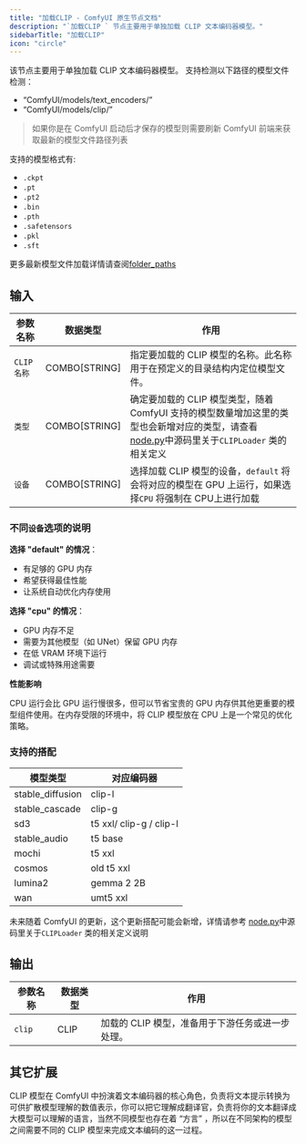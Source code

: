```yaml
---
title: "加载CLIP - ComfyUI 原生节点文档"
description: "`加载CLIP ` 节点主要用于单独加载 CLIP 文本编码器模型。"
sidebarTitle: "加载CLIP"
icon: "circle"
---
```


该节点主要用于单独加载 CLIP 文本编码器模型。
支持检测以下路径的模型文件检测：

- “ComfyUI/models/text_encoders/”
- “ComfyUI/models/clip/”

> 如果你是在 ComfyUI 启动后才保存的模型则需要刷新 ComfyUI 前端来获取最新的模型文件路径列表

支持的模型格式有:

- `.ckpt`
- `.pt`
- `.pt2`
- `.bin`
- `.pth`
- `.safetensors`
- `.pkl`
- `.sft`

更多最新模型文件加载详情请查阅[folder_paths](https://github.com/comfyanonymous/ComfyUI/blob/master/folder_paths.py)

## 输入

| 参数名称     | 数据类型 | 作用                                                         |
| ------------ | -------- | ------------------------------------------------------------ |
| `CLIP名称`  | COMBO[STRING] | 指定要加载的 CLIP 模型的名称。此名称用于在预定义的目录结构内定位模型文件。 |
| `类型`       | COMBO[STRING] | 确定要加载的 CLIP 模型类型，随着 ComfyUI 支持的模型数量增加这里的类型也会新增对应的类型，请查看[node.py](https://github.com/comfyanonymous/ComfyUI/blob/master/nodes.py)中源码里关于`CLIPLoader` 类的相关定义|
| `设备`       | COMBO[STRING] |选择加载 CLIP 模型的设备，`default` 将会将对应的模型在 GPU 上运行，如果选择`CPU` 将强制在 CPU上进行加载|

### 不同`设备`选项的说明

**选择 "default" 的情况**：

- 有足够的 GPU 内存
- 希望获得最佳性能
- 让系统自动优化内存使用

**选择 "cpu" 的情况**：

- GPU 内存不足
- 需要为其他模型（如 UNet）保留 GPU 内存
- 在低 VRAM 环境下运行
- 调试或特殊用途需要

**性能影响**

CPU 运行会比 GPU 运行慢很多，但可以节省宝贵的 GPU 内存供其他更重要的模型组件使用。在内存受限的环境中，将 CLIP 模型放在 CPU 上是一个常见的优化策略。

### 支持的搭配

| 模型类型 | 对应编码器 |
|----------|------------|
| stable_diffusion | clip-l |
| stable_cascade | clip-g |
| sd3 | t5 xxl/ clip-g / clip-l |
| stable_audio | t5 base |
| mochi | t5 xxl |
| cosmos | old t5 xxl |
| lumina2 | gemma 2 2B |
| wan | umt5 xxl |

未来随着 ComfyUI 的更新，这个更新搭配可能会新增，详情请参考 [node.py](https://github.com/comfyanonymous/ComfyUI/blob/master/nodes.py)中源码里关于`CLIPLoader` 类的相关定义说明

## 输出

| 参数名称 | 数据类型 | 作用                                       |
| -------- | -------- | ------------------------------------------ |
| `clip`   | CLIP     | 加载的 CLIP 模型，准备用于下游任务或进一步处理。 |

## 其它扩展

CLIP 模型在 ComfyUI 中扮演着文本编码器的核心角色，负责将文本提示转换为可供扩散模型理解的数值表示，你可以把它理解成翻译官，负责将你的文本翻译成大模型可以理解的语言，当然不同模型也存在着 “方言” ，所以在不同架构的模型之间需要不同的 CLIP 模型来完成文本编码的这一过程。
